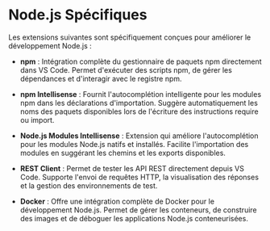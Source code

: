 # Node.js Spécifiques

Les extensions suivantes sont spécifiquement conçues pour améliorer le développement Node.js :

- **npm** : Intégration complète du gestionnaire de paquets npm directement dans VS Code. Permet d'exécuter des scripts npm, de gérer les dépendances et d'interagir avec le registre npm.

- **npm Intellisense** : Fournit l'autocomplétion intelligente pour les modules npm dans les déclarations d'importation. Suggère automatiquement les noms des paquets disponibles lors de l'écriture des instructions require ou import.

- **Node.js Modules Intellisense** : Extension qui améliore l'autocomplétion pour les modules Node.js natifs et installés. Facilite l'importation des modules en suggérant les chemins et les exports disponibles.

- **REST Client** : Permet de tester les API REST directement depuis VS Code. Supporte l'envoi de requêtes HTTP, la visualisation des réponses et la gestion des environnements de test.

- **Docker** : Offre une intégration complète de Docker pour le développement Node.js. Permet de gérer les conteneurs, de construire des images et de déboguer les applications Node.js conteneurisées.
